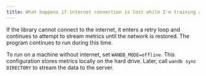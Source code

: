 ```yaml
---
title: What happens if internet connection is lost while I'm training a model?
---
```


If the library cannot connect to the internet, it enters a retry loop and continues to attempt to stream metrics until the network is restored. The program continues to run during this time.

To run on a machine without internet, set `WANDB_MODE=offline`. This configuration stores metrics locally on the hard drive. Later, call `wandb sync DIRECTORY` to stream the data to the server.
